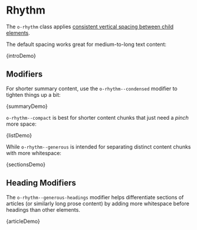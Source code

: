 
<Meta title="Objects/Rhythm" />

# Rhythm

The `o-rhythm` class applies [consistent vertical spacing between child elements](https://alistapart.com/article/axiomatic-css-and-lobotomized-owls/).

The default spacing works great for medium-to-long text content:

<Preview>
  <Story name="Default" height="300px">
    {introDemo}
  </Story>
</Preview>

## Modifiers

For shorter summary content, use the `o-rhythm--condensed` modifier to tighten things up a bit:

<Preview>
  <Story name="Condensed" height="300px">
    {summaryDemo}
  </Story>
</Preview>

`o-rhythm--compact` is best for shorter content chunks that just need a _pinch_ more space:

<Preview>
  <Story name="Compact" height="200px">
    {listDemo}
  </Story>
</Preview>

While `o-rhythm--generous` is intended for separating distinct content chunks with more whitespace:

<Preview>
  <Story name="Generous" height="300px">
    {sectionsDemo}
  </Story>
</Preview>

## Heading Modifiers

The `o-rhythm--generous-headings` modifier helps differentiate sections of articles (or similarly long prose content) by adding more whitespace before headings than other elements.

<Preview>
  <Story name="Generous Headings">{articleDemo}</Story>
</Preview>
